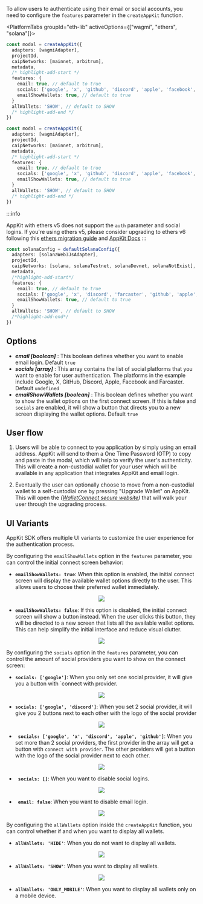 
To allow users to authenticate using their email or social accounts, you need to configure the `features` parameter in the `createAppKit` function.

<PlatformTabs groupId="eth-lib" activeOptions={["wagmi", "ethers", "solana"]}>
<PlatformTabItem value="wagmi">

```ts
const modal = createAppKit({
  adapters: [wagmiAdapter],
  projectId,
  caipNetworks: [mainnet, arbitrum],
  metadata,
  /* highlight-add-start */
  features: {
    email: true, // default to true
    socials: ['google', 'x', 'github', 'discord', 'apple', 'facebook', 'farcaster'],
    emailShowWallets: true, // default to true
  }
  allWallets: 'SHOW', // default to SHOW
  /* highlight-add-end */
})
```

</PlatformTabItem>
<PlatformTabItem value="ethers">

```ts
const modal = createAppKit({
  adapters: [wagmiAdapter],
  projectId,
  caipNetworks: [mainnet, arbitrum],
  metadata,
  /* highlight-add-start */
  features: {
    email: true, // default to true
    socials: ['google', 'x', 'github', 'discord', 'apple', 'facebook', 'farcaster'],
    emailShowWallets: true, // default to true
  }
  allWallets: 'SHOW', // default to SHOW
  /* highlight-add-end */
})
```

:::info

AppKit with ethers v5 does not support the `auth` parameter and social logins. If you're using ethers v5, please consider upgrading to ethers v6 following this [ethers migration guide](https://docs.ethers.org/v6/migrating/) and [AppKit Docs](https://docs.walletconnect.com/appkit/overview)
:::
</PlatformTabItem>

<PlatformTabItem value="solana">

```ts
const solanaConfig = defaultSolanaConfig({
  adapters: [solanaWeb3JsAdapter],
  projectId,
  caipNetworks: [solana, solanaTestnet, solanaDevnet, solanaNotExist],
  metadata,
  /*highlight-add-start*/
  features: {
    email: true, // default to true
    socials: ['google', 'x', 'discord', 'farcaster', 'github', 'apple', 'facebook'],
    emailShowWallets: true, // default to true    
  }
  allWallets: 'SHOW', // default to SHOW
  /*highlight-add-end*/
})
```
</PlatformTabItem>
</PlatformTabs>

## Options

- **_email [boolean]_** : This boolean defines whether you want to enable email login. Default `true`
- **_socials [array]_** : This array contains the list of social platforms that you want to enable for user authentication. The platforms in the example include Google, X, GitHub, Discord, Apple, Facebook and Farcaster. Default `undefined`
- **_emailShowWallets [boolean]_** : This boolean defines whether you want to show the wallet options on the first connect screen. If this is false and `socials` are enabled, it will show a button that directs you to a new screen displaying the wallet options. Default `true`

## User flow

1. Users will be able to connect to you application by simply using an email address. AppKit will send to them a One Time Password (OTP) to copy and paste in the modal, which will help to
   verify the user's authenticity. This will create a non-custodial wallet for your user which will be available in any application that integrates AppKit and email login.

2. Eventually the user can optionally choose to move from a non-custodial wallet to a self-custodial one by pressing "Upgrade Wallet" on AppKit.
   This will open the _([WalletConnect secure website](https://secure.walletconnect.com/dashboard))_ that will walk your user through the upgrading process.

## UI Variants

AppKit SDK offers multiple UI variants to customize the user experience for the authentication process.

By configuring the `emailShowWallets` option in the `features` parameter, you can control the initial connect screen behavior:

- **`emailShowWallets: true`**: When this option is enabled, the initial connect screen will display the available wallet options directly to the user. This allows users to choose their preferred wallet immediately.

<p align="center">
  <img width={300} src="/img/w3m/auth/modal_wallets.webp" />
</p>

- **`emailShowWallets: false`**: If this option is disabled, the initial connect screen will show a button instead. When the user clicks this button, they will be directed to a new screen that lists all the available wallet options. This can help simplify the initial interface and reduce visual clutter.

<p align="center">
  <img width={300} src="/img/w3m/auth/modal_no_wallets.webp" />
</p>

By configuring the `socials` option in the `features` parameter, you can control the amount of social providers you want to show on the connect screen:

- **`socials: ['google']`**: When you only set one social provider, it will give you a button with `connect with provider.

<p align="center">
  <img width={300} src="/img/w3m/auth/modal_one_social.webp" />
</p>

- **`socials: ['google', 'discord']`**: When you set 2 social provider, it will give you 2 buttons next to each other with the logo of the social provider

<p align="center">
  <img width={300} src="/img/w3m/auth/modal_two_social.webp" />
</p>

- **` socials: ['google', 'x', 'discord', 'apple', 'github']`**: When you set more than 2 social providers, the first provider in the array will get a button with `connect with provider`. The other providers will get a button with the logo of the social provider next to each other.

<p align="center">
  <img width={300} src="/img/w3m/auth/modal_wallets.webp" />
</p>

- **` socials: []`**: When you want to disable social logins.

<p align="center">
  <img width={300} src="/img/w3m/auth/modal_wallets_nosocial.webp" />
</p>

- **` email: false`**: When you want to disable email login.

<p align="center">
  <img width={300} src="/img/w3m/auth/modal_wallets_noemail.webp" />
</p>

By configuring the `allWallets` option inside the `createAppKit` function, you can control whether if and when you want to display all wallets.

- **`allWallets: 'HIDE'`**: When you do not want to display all wallets.

<p align="center">
  <img width={300} src="/img/w3m/auth/allWallets_Hide.png" />
</p>

- **`allWallets: 'SHOW'`**: When you want to display all wallets.

<p align="center">
  <img width={300} src="/img/w3m/auth/allWallets_Show.png" />
</p>


- **`allWallets: 'ONLY_MOBILE'`**: When you want to display all wallets only on a mobile device.

